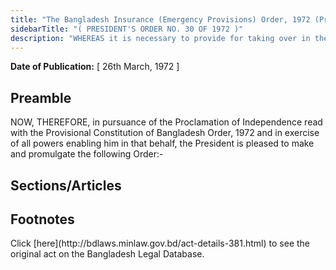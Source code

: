 ```yaml
---
title: "The Bangladesh Insurance (Emergency Provisions) Order, 1972 (President's Order)"
sidebarTitle: "( PRESIDENT'S ORDER NO. 30 OF 1972 )"
description: "WHEREAS it is necessary to provide for taking over in the public interest the management of certain life and general insurance business pending nationalisation thereof;"
---
```


**Date of Publication:** [ 26th March, 1972 ]

## Preamble

NOW, THEREFORE, in pursuance of the Proclamation of Independence read with the Provisional Constitution of Bangladesh Order, 1972 and in exercise of all powers enabling him in that behalf, the President is pleased to make and promulgate the following Order:-

## Sections/Articles

## Footnotes

<Note>
  Click [here](http://bdlaws.minlaw.gov.bd/act-details-381.html) to see the original act on the Bangladesh Legal Database.
</Note>
